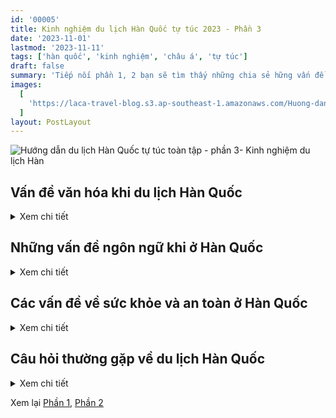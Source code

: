 ```yaml
---
id: '00005'
title: Kinh nghiệm du lịch Hàn Quốc tự túc 2023 - Phần 3
date: '2023-11-01'
lastmod: '2023-11-11'
tags: ['hàn quốc', 'kinh nghiệm', 'châu á', 'tự túc']
draft: false
summary: 'Tiếp nối phần 1, 2 bạn sẽ tìm thấy những chia sẻ hững vấn đề thường gặp khi du lịch ở Hàn như văn hóa, ngôn ngữ, vấn đề về sức khỏe và an toàn. Ngoài ra, bài viết liệt kê một số câu hỏi thường gặp khi du lịch Hàn'
images:
  [
    'https://laca-travel-blog.s3.ap-southeast-1.amazonaws.com/Huong-dan-du-lich-Han-Quoc-toan-tap-phan-3/bongeunsa-temple-seoul-at-night-gangnam-south-korea.jpg',
  ]
layout: PostLayout
---
```


![Hướng dẫn du lịch Hàn Quốc tự túc toàn tập - phần 3- Kinh nghiệm du lịch Hàn](https://laca-travel-blog.s3.ap-southeast-1.amazonaws.com/Huong-dan-du-lich-Han-Quoc-toan-tap-phan-3/bongeunsa-temple-seoul-at-night-gangnam-south-korea.jpg)

<TOCInline toc={props.toc} asDisclosure toHeading={2} />

## Vấn đề văn hóa khi du lịch Hàn Quốc

<details>
<summary>Xem chi tiết</summary>

Một số phần tiếp theo của hướng dẫn du lịch Hàn Quốc này sẽ cung cấp câu trả lời cho một số câu hỏi phổ biến nhất mà những người du lịch lần đầu đến Hàn Quốc liên quan đến các vấn đề văn hóa, ngôn ngữ và an toàn. Hàn Quốc là một đất nước có nền văn hóa độc đáo với những phong tục và truyền thống mà có thể bạn chưa biết.
![Món ăn trên bàn - Hàn Quốc](https://laca-travel-blog.s3.ap-southeast-1.amazonaws.com/Huong-dan-du-lich-Han-Quoc-toan-tap-phan-3/bua-an-toi-han-quoc.jpg)
Hàn Quốc là một đất nước đề cao hình ảnh xã hội, sự tôn trọng người với nhau và sự hòa hợp xã hội. Điều này có nghĩa là người Hàn Quốc thường cố gắng tránh xung đột, đặc biệt là ở nơi công cộng. Để thể hiện sự tôn trọng văn hóa Hàn Quốc, bạn nên tránh sự thô lỗ, cố gắng tôn trọng văn hóa Hàn, thích nghi với những phong tục tập quán và luôn tránh xung đột.

Điều gì được coi là thô lỗ ở Hàn Quốc? Việc chỉ bằng một ngón tay hoặc bằng đũa, cho và nhận bằng một tay, bắt chéo chân khi ngồi và đi giày vào bên trong được coi là thô lỗ. Những hành động được coi là thô lỗ ở các nước khác như chửi thề và khạc nhổ cũng bị coi là thô lỗ ở Hàn Quốc.

Điều gì được coi là không may mắn ở Hàn Quốc? Việc viết tên người khác bằng mực đỏ và cắm thẳng đũa vào cơm được cho là không may mắn. Cả hai đều được sử dụng trong các nghi lễ dành cho người đã khuất. Số 4 cũng không may mắn vì từ này đồng âm với từ “tử”.

Bạn có cần tip ở Hàn Quốc không? Ở Hàn Quốc, việc boa là không cần thiết và hầu hết các nhà hàng, quán cà phê đều không mong đợi hoặc cho phép bạn boa. Không có phí dịch vụ được thêm vào hóa đơn ở Hàn Quốc, ngoại trừ một số nhà hàng, quán bar và khách sạn cao cấp ở các khu du lịch của Seoul. Khi có hướng dẫn viên thì tip là được.

Có cần cởi giày khi đi vào nhà không? Nếu vào nhà ai đó ở Hàn Quốc, bạn nên cởi giày. Quy tắc này cũng áp dụng cho các đền chùa, nhà hàng truyền thống và những nơi khác trong các tòa nhà truyền thống. Hầu hết các quán cà phê, cửa hàng và nhà hàng sẽ không yêu cầu bạn cởi giày.

Khi nào bạn nên sử dụng hai tay ở Hàn Quốc? Bạn nên sử dụng hai tay khi đưa và nhận đồ ở Hàn Quốc như tiền, quà, danh thiếp hay đồ ăn. Khi bắt tay, hãy sử dụng cả hai tay, không chỉ một tay. Điều tương tự cũng áp dụng cho việc rót đồ uống, cả việc rót và cầm ly.
![Văn hóa Hàn Quốc](https://laca-travel-blog.s3.ap-southeast-1.amazonaws.com/Huong-dan-du-lich-Han-Quoc-toan-tap-phan-3/van-hoa-han-quoc.jpg)
Tôi có phải hành động như người Hàn ở Hàn Quốc không? Bạn không cần phải tuân theo phong tục và truyền thống của Hàn Quốc khi đến thăm Hàn Quốc. Bạn là khách trong nước và người Hàn Quốc sẽ không mong đợi bạn biết mọi quy tắc. Tuy nhiên, việc thể hiện nhận thức về văn hóa ở Hàn Quốc sẽ giúp bạn kết bạn và gây ấn tượng với người dân địa phương.

Mẹo tốt nhất để trở nên nhạy cảm về văn hóa ở Hàn Quốc là trước tiên hãy xem xét tất cả những điều bạn cho là thô lỗ ở đất nước của mình – khạc nhổ, chửi thề, la hét, bạo lực thể xác, v.v. Hãy thể hiện những hành động tử tế tương tự như bạn thể hiện ở nhà – giúp đỡ người khác, nhường chỗ cho người cần giúp đỡ, lịch sự, v.v.

Hơn nữa, hãy nhớ rằng sự hòa hợp xã hội thực sự quan trọng ở Hàn Quốc và cố gắng không gây ra hình ảnh xấu. Hãy giữ giọng nói nhỏ nhẹ ở nơi công cộng, không nói chuyện hoặc hành động hung hăng, bất lịch sự và không ép buộc khi mọi người miễn cưỡng. Người Hàn Quốc có thể cảm thấy nghĩa vụ phải làm mọi việc, ngay cả khi họ không muốn.

</details>

## Những vấn đề ngôn ngữ khi ở Hàn Quốc

<details>
<summary>Xem chi tiết</summary>

Vấn đề ngôn ngữ có thể là mối quan tâm lớn đối với những du khách lần đầu đến Hàn Quốc vì tiếng Hàn là ngôn ngữ rất khác với tiếng Anh và có bảng chữ cái độc đáo. Tiếng Hàn cũng là một trong những ngôn ngữ khó học nhất đối với người nói tiếng Anh, được xếp cùng với tiếng Nhật, tiếng Trung và tiếng Ả Rập.

![Giá vé Lotte World Adventure ở Seoul](https://laca-travel-blog.s3.ap-southeast-1.amazonaws.com/Huong-dan-du-lich-Han-Quoc-toan-tap-phan-3/gia-ve-o-Lotte-World-Adventure-In-Seoul.jpg)
Tuy nhiên, là khách du lịch đến Hàn Quốc, bạn không cần phải lo lắng về việc nắm vững ngôn ngữ. Tiếng Anh được sử dụng trong các biển hiệu và thông báo ở hầu hết những nơi bạn cần, chẳng hạn như trên phương tiện giao thông công cộng, tại sân bay, tại các điểm tham quan và địa điểm du lịch, trên thực đơn và hầu hết các địa điểm khác. Nó phổ biến trên khắp Hàn Quốc.

Nếu có biển hiệu hoặc thông báo không phải bằng tiếng Hàn, tôi khuyên bạn nên sử dụng ứng dụng Papago để dịch nó. Sử dụng chức năng dịch hình ảnh trong ứng dụng để quét biển hiệu và Papago sẽ dịch sang tiếng Anh cho bạn. Nó thực sự tiện lợi và là cách tôi dịch những thứ tôi không thể đọc được bằng tiếng Hàn.

### Người Hàn Quốc có nói tiếng Anh không?

Nói tiếng Anh với người Hàn Quốc khác với việc có thể đọc và dịch các ký hiệu. Tiếng Anh được dạy từ bậc tiểu học cho đến hết bậc trung học. Điều đó không có nghĩa là mọi người sẽ nhớ nó, nhưng rất có thể một số người sẽ biết tiếng Anh, đặc biệt là những người Hàn Quốc trẻ tuổi.

Tốt nhất bạn nên hỏi xem ai đó có nói được tiếng Anh hay không trước khi bắt chuyện. Bạn có thể làm điều này bằng tiếng Hàn bằng cách hỏi “영어 할 수 있어요?” (Yong-oh hal su iss-o-yo?) hoặc chỉ hỏi bằng tiếng Anh. Hướng dẫn viên du lịch và những người trong ngành du lịch có thể sẽ nói được tiếng Anh, nhưng điều đó không được đảm bảo.

Nhút nhát là một vấn đề ở Hàn Quốc và người dân địa phương ban đầu có thể miễn cưỡng nói tiếng Anh vì sợ mắc lỗi. Học sinh Hàn Quốc thường sử dụng tiếng Anh khá tốt nhưng lại thiếu tự tin khi sử dụng. Hãy kiên nhẫn và khích lệ khi nói chuyện bằng tiếng Anh.

### Bạn có nên học tiếng Hàn trước khi đến thăm Hàn Quốc?

Nếu bạn muốn học một ít tiếng Hàn trước khi đi du lịch, mình khuyên bạn nên bắt đầu bằng việc học bảng chữ cái tiếng Hàn hoặc ít nhất là học một số cụm từ du lịch cơ bản của tiếng Hàn. Biết cách giới thiệu bản thân, thảo luận về giá cả, hỏi đường và nhờ giúp đỡ sẽ giúp chuyến đi Hàn Quốc của bạn dễ dàng hơn rất nhiều.

</details>

## Các vấn đề về sức khỏe và an toàn ở Hàn Quốc

<details>
<summary>Xem chi tiết</summary>

Người dân rửa tay tại một ngôi chùa ở Hàn Quốc

Những người du lịch lần đầu đến Hàn Quốc có thể lo lắng về các vấn đề sức khỏe và vệ sinh, chẳng hạn như liệu có sẵn một số loại thực phẩm nhất định hay không và liệu chúng có an toàn để ăn hay không. Các vấn đề khác bao gồm an toàn cá nhân và việc liên hệ với các dịch vụ khẩn cấp như thế nào. Những vấn đề này sẽ được mình chia sẻ bên dưới.

### Thức ăn đường phố Hàn Quốc có an toàn để ăn không?

Thức ăn đường phố Hàn Quốc nói chung là an toàn để ăn và hầu như sẽ không gây ra bất kỳ vấn đề sức khỏe nào cho bạn. Thức ăn đường phố Hàn Quốc có thể cay hoặc chứa nhiều muối, hãy lưu ý đến khả năng hấp thụ cá nhân và yêu cầu ăn kiêng của bạn trước khi thử.

Ngoài ra, hãy cẩn thận khi gọi món có thịt hoặc hải sản và kiểm tra xem nó đã được nấu chín kỹ chưa. Thức ăn đường phố Hàn Quốc để lâu ngày có nhiều khả năng gây ngộ độc thực phẩm, vì vậy hãy yêu cầu thực phẩm mới nấu chín nếu bạn lo lắng.

Món ăn đường phố Hàn Quốc nấu bằng ngọn lửa

### Có dễ tìm đồ ăn thuần chay ở Hàn Quốc không?

Có rất nhiều món ăn Hàn Quốc thân thiện với người ăn chay như gimbap, japchae, pajeon, bibimbap, ramyeon và tteokbokki. Tuy nhiên, một số nhà hàng có thể sử dụng các nguyên liệu không thân thiện với người ăn chay khi chế biến những món ăn này, vì vậy hãy cẩn thận. Kimchi không thân thiện với người ăn chay do có thành phần hải sản và nước sốt.

Ăn chay không phổ biến ở Hàn Quốc vì có ít người theo chế độ ăn kiêng này hơn ở các nước như Mỹ hoặc Anh. Người ăn chay ở Hàn Quốc chiếm 3% dân số, trong khi người ăn thuần chay ở Hàn Quốc chỉ chiếm 0,2% dân số tính đến năm 2022. Anh lần lượt là 10% và 2%.

Tuy nhiên, số lượng nhà hàng và tiệm bánh thân thiện với người ăn chay đang tăng lên hàng năm ở Hàn Quốc, đặc biệt là ở các khu vực như Hongdae và Itaewon. Đồ ăn ở chùa Phật giáo Hàn Quốc thân thiện với người ăn chay và là một lựa chọn tốt cho những người ăn chay muốn thưởng thức đồ ăn thuần chay trong khi tìm hiểu về văn hóa địa phương của Hàn Quốc.

### Uống nước máy ở Hàn Quốc có an toàn không?

![Nước máy ở Hàn](https://laca-travel-blog.s3.ap-southeast-1.amazonaws.com/Huong-dan-du-lich-Han-Quoc-toan-tap-phan-3/nuoc-may-o-han.jpg)
Nước máy Hàn Quốc có thể uống được và an toàn. Hàn Quốc đứng thứ 23 về vệ sinh nước, trên Mỹ, Canada và Australia. Tuy nhiên, nhiều người Hàn Quốc không uống nước máy mà thích sử dụng máy lọc nước và nước đóng chai hơn vì cho rằng nước máy có mùi lạ hoặc đường ống nước không tốt.

Nước đóng chai ở Hàn Quốc rất rẻ và có giá 600 KRW cho một chai 500ml từ cửa hàng tiện lợi. Tuy nhiên, mua nước từ siêu thị là một lựa chọn rẻ hơn.

### Tôi có cần tiêm chủng khi đi du lịch đến Hàn Quốc không?

Không bắt buộc phải tiêm chủng khi đi du lịch Hàn Quốc, nhưng bạn nên tiêm ít nhất các loại vắc xin định kỳ như uốn ván, MMR và bại liệt. Ngoài ra, vắc-xin viêm gan A & B, thương hàn và viêm não Nhật Bản cũng được khuyến khích.

### Hàn Quốc có thân thiện với khách du lịch không?

Hàn Quốc nói chung là thân thiện và chào đón khách du lịch. Chính phủ Hàn Quốc chi rất nhiều tiền và công sức để quảng bá du lịch Hàn Quốc ra thế giới và có nhiều ưu đãi để đưa người dân đến nước này. Người Hàn Quốc đa phần cũng lịch sự và hiếu khách, đặc biệt là trong lĩnh vực du lịch.

### Hàn Quốc có phải là đất nước nguy hiểm để du lịch?

Hàn Quốc là một quốc gia an toàn để đi du lịch và tỷ lệ tội phạm ở Hàn Quốc thấp, có thể so sánh với Na Uy hoặc Hà Lan. Các tội phạm công cộng như trộm cắp và hành hung rất hiếm xảy ra. Móc túi và giật ví không phổ biến và hàng hóa không được giám sát thường được để yên hoặc báo cảnh sát.

**Hàn Quốc an toàn đến mức nào?** Tôi thường xuyên thấy mọi người để điện thoại hoặc túi xách trên bàn cafe để đặt chỗ trước khi gọi đồ uống. Mọi người thậm chí còn để máy tính xách tay của họ mở khi họ ra ngoài ăn trưa hoặc đi vệ sinh. Trộm cắp làm xáo trộn sự hòa hợp xã hội và là một trong những lý do hiếm thấy ở Hàn Quốc.

Bạo lực thể xác cũng rất hiếm nhưng vẫn xảy ra ở Hàn Quốc cũng như ở tất cả các nước. Điều này thường thấy nhất ở những khu vực có nhiều quán bar và khi mọi người say rượu. Tuy nhiên, việc ghé thăm các quán bar ở Hàn Quốc an toàn hơn rất nhiều so với những quốc gia khác và rắc rối không thường xuyên xảy ra, ngay cả ở những nơi đông đúc.

Cảnh sát du lịch Seoul ở Hàn Quốc

### Làm thế nào để bạn liên hệ với dịch vụ thông tin du lịch ở Hàn Quốc?

Gọi 1330 tại Hàn Quốc để liên hệ với Đường dây trợ giúp du lịch. Đường dây Trợ giúp Du lịch Hàn Quốc cung cấp miễn phí các dịch vụ sau cho khách du lịch tại Hàn Quốc.

- Thông tin du lịch: Tìm hiểu về các điểm tham quan, giờ mở cửa, giá cả và các thông tin khác.
  -Phiên dịch du lịch: Truy cập thông tin du lịch bằng nhiều ngôn ngữ.
- Khiếu nại của khách du lịch: Báo cáo hành vi lừa đảo và các vấn đề bạn gặp phải khi đi du lịch ở Hàn Quốc.
- Cảnh sát du lịch: Báo cáo tội phạm nhỏ bằng tiếng Anh và các ngôn ngữ khác.

Có cảnh sát du lịch tuần tra trên đường phố Seoul, mặc đồng phục màu tím như trong hình trên. Tại các địa điểm du lịch nổi tiếng như Myeongdong và Làng Bukchon Hanok, bạn cũng sẽ tìm thấy các nhân viên thông tin du lịch thân thiện mặc áo sơ mi đỏ và đội mũ cao bồi màu đỏ phù hợp.

### Bạn nên làm gì nếu gặp trường hợp khẩn cấp ở Hàn Quốc?

Nếu bạn cần báo cáo hỏa hoạn hoặc cấp cứu y tế ở Hàn Quốc, bạn nên gọi 119 từ bất kỳ điện thoại nào. Để liên hệ với cảnh sát Hàn Quốc, hãy gọi 112. Bạn sẽ cần chọn tùy chọn báo cáo trường hợp khẩn cấp bằng tiếng Anh hoặc ngôn ngữ khác. Có thể mất một chút thời gian để được chuyển hướng đến một người nói tiếng Anh.

- 119 – Cấp cứu y tế và cứu hỏa
- 112 – Cảnh sát

Khi sử dụng dịch vụ y tế tại Hàn Quốc, bạn phải trả chi phí điều trị nhưng không phải trả phí đi xe cấp cứu vì chi phí này đã được chính phủ Hàn Quốc chi trả. Bảo hiểm du lịch sẽ chi trả chi phí hóa đơn y tế, vì vậy nếu bạn lo lắng về hóa đơn y tế lớn thì nên mua bảo hiểm.

May mắn thay, chi phí điều trị ở Hàn Quốc khá hợp lý và Hàn Quốc có cơ sở y tế tiên tiến, đó là lý do tại sao đây là điểm đến du lịch y tế nổi tiếng. Nhiều người đến Hàn Quốc để thực hiện các cuộc phẫu thuật nhỏ và lớn, bao gồm phẫu thuật mắt bằng laser, phẫu thuật thẩm mỹ và nội khoa.

### Ô nhiễm không khí có phải là vấn đề ở Hàn Quốc?

Ô nhiễm không khí là một vấn đề ở Hàn Quốc, đặc biệt là vào mùa xuân và mùa hè. Gió thổi bụi vàng từ Trung Á, đốt đồng ruộng phát tán khói khắp châu Á và đốt nhiên liệu hóa thạch góp phần làm tăng mức độ ô nhiễm không khí. Một số ngày sẽ có rất ít rủi ro về tầm nhìn và sức khỏe đối với những người có vấn đề về phổi.

</details>

## Câu hỏi thường gặp về du lịch Hàn Quốc

<details>
<summary>Xem chi tiết</summary>

### Du lịch Hàn Quốc vào tháng nào là đẹp nhất?

Thời gian đẹp nhất để ghé thăm Hàn Quốc là **tháng 4 và tháng 10**. Tháng 4 ấm áp và bạn có thể ngắm hoa anh đào ở Seoul vào đầu tháng. Tháng 10 ấm áp với bầu trời trong xanh. Trong tháng 10, bạn có thể ngắm lá mùa thu trên khắp Hàn Quốc.

### Chi phí đi Hàn Quốc bao nhiêu là đủ?

Số tiền bạn cần để đi du lịch ở Hàn Quốc tùy thuộc vào phong cách du lịch của bạn và mức độ thoải mái mong muốn. Ngân sách sơ bộ của Hàn Quốc là 50-100.000 KRW mỗi ngày cho khách du lịch tiết kiệm, 100-200.000 KRW mỗi ngày cho khách du lịch tầm trung và hơn 200.000 KRW mỗi ngày cho khách du lịch hạng sang.

### Hàn Quốc có thân thiện với khách du lịch không?

Hàn Quốc là một đất nước thân thiện với khách du lịch. Có rất nhiều dịch vụ chào đón khách du lịch đến Hàn Quốc, bao gồm các tour quá cảnh miễn phí từ sân bay Seoul, biểu diễn văn hóa tại các điểm du lịch, phí vào cửa thấp tại các điểm tham quan truyền thống như Cung điện Cảnh Phúc, cũng như thông tin và biển hiệu du lịch bằng nhiều thứ tiếng.

### Tôi cần biết gì trước khi đi du lịch Hàn Quốc?

Điều quan trọng là phải biết về thời tiết trước khi đi du lịch Hàn Quốc vì điều này có thể ảnh hưởng đến chuyến đi hàng ngày của bạn và ảnh hưởng đến quần áo bạn cần. Bạn cũng nên nghiên cứu những lễ hội nào diễn ra trước khi đi du lịch, những sự kiện theo mùa nào đang diễn ra, chẳng hạn như ngắm hoa anh đào, cũng như cách sử dụng phương tiện giao thông công cộng và kết nối mạng.

### Du lịch Hàn Quốc tháng nào rẻ nhất?

Tháng 1 và tháng 2 là hai trong số những tháng có giá vé du lịch Hàn Quốc rẻ nhất và được coi là mùa thấp điểm vì thời tiết lạnh. Giá khách sạn và vé máy bay đi Hàn Quốc sẽ giảm trong những tháng này. Mùa đông là thời điểm thích hợp để du lịch Hàn Quốc để ngắm tuyết và thưởng thức các lễ hội và thể thao mùa đông, tuy nhiên, một số điểm tham quan sẽ đóng cửa trong thời gian này trong năm.

### Tôi có cần hướng dẫn viên du lịch Hàn Quốc không?

Bạn nên tham khảo sách hướng dẫn du lịch Hàn Quốc để nghiên cứu về chuyến đi của mình, đặc biệt đối với những du khách lần đầu đến Hàn Quốc. Hàn Quốc có nền văn hóa, ngôn ngữ và phong tục độc đáo có thể gây nhầm lẫn cho những du khách mới. Cẩm nang du lịch Hàn Quốc sẽ giúp bạn chuẩn bị những yếu tố này và cho bạn những ý tưởng để tạo nên chuyến đi Hàn Quốc hoàn hảo.

### Tôi có thể uống nước máy ở Hàn Quốc không?

Nước máy Hàn Quốc có thể uống được và an toàn. Bạn có thể uống nước từ các khách sạn và căn hộ ở Hàn Quốc. Các nhà hàng và quán cà phê sẽ cung cấp cho bạn nước uống miễn phí, thường được lấy từ máy làm mát nước. Nước đóng chai có sẵn tại các cửa hàng tiện lợi và có giá cả hợp lý.

### Hàn Quốc có an toàn cho du khách lần đầu không?

Hàn Quốc là đất nước an toàn cho những du khách lần đầu đặt chân tới. Các tội phạm cá nhân như trộm cắp, cướp giật và bạo lực thể xác rất hiếm ở Hàn Quốc và việc đi bộ trên đường phố Seoul vẫn an toàn, ngay cả vào ban đêm. Những người du lịch lần đầu có thể chuẩn bị cho chuyến đi đến Hàn Quốc bằng cách lưu ý đến những trò lừa đảo tiềm ẩn, chẳng hạn như việc tài xế taxi thu phí họ hoặc bị lừa đảo ở các chợ truyền thống.

### Các ứng dụng tốt nhất để đi du lịch ở Hàn Quốc là gì?

Các ứng dụng tốt nhất để du lịch đến Hàn Quốc là Papago, Kakao Taxi, Naver Maps và Seoul Subway. Những ứng dụng này sẽ cho phép bạn dịch giữa tiếng Hàn và tiếng Anh, gọi taxi và điều hướng khi bạn đi du lịch. Tất cả các ứng dụng này đều có tùy chọn ngôn ngữ tiếng Anh và miễn phí sử dụng.

</details>

Xem lại [Phần 1](https://laca.fun/blog/kinh-nghiem-du-lich-han-quoc-tu-tuc-2023-phan-1), [Phần 2](https://laca.fun/blog/kinh-nghiem-du-lich-han-quoc-tu-tuc-2023-phan-2)
